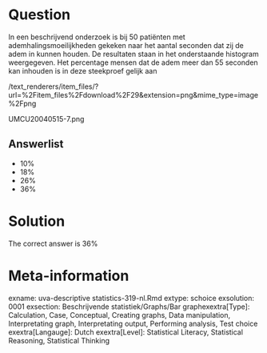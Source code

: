 Question
========

In een beschrijvend onderzoek is bij 50 patiënten met ademhalingsmoeilijkheden gekeken naar het aantal seconden dat zij de adem in kunnen houden. De resultaten staan in het onderstaande histogram weergegeven. Het percentage mensen dat de adem meer dan 55 seconden kan inhouden is in deze steekproef gelijk aan 

 /text_renderers/item_files/?url=%2Fitem_files%2Fdownload%2F29&extension=png&mime_type=image%2Fpng 

 UMCU20040515-7.png 

Answerlist
----------
* 10%
* 18%
* 26%
* 36%

Solution
========

The correct answer is  36% 

Meta-information
================
exname: uva-descriptive statistics-319-nl.Rmd 
extype: schoice 
exsolution: 0001 
exsection: Beschrijvende statistiek/Graphs/Bar graphexextra[Type]: Calculation, Case, Conceptual, Creating graphs, Data manipulation, Interpretating graph, Interpretating output, Performing analysis, Test choice 
exextra[Langauge]: Dutch 
exextra[Level]: Statistical Literacy, Statistical Reasoning, Statistical Thinking 
